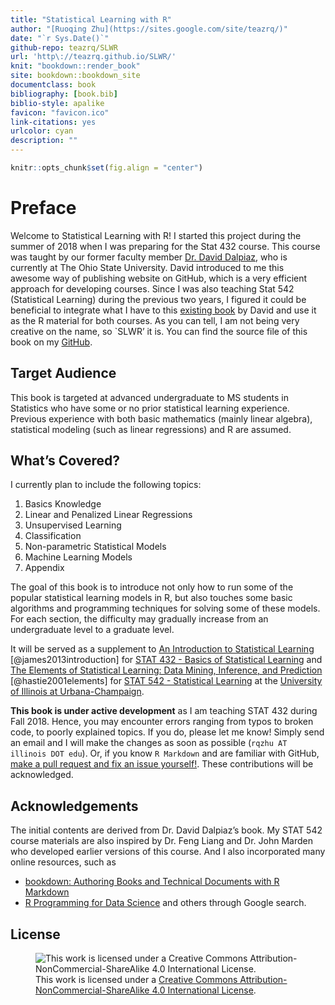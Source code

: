 ```yaml
--- 
title: "Statistical Learning with R"
author: "[Ruoqing Zhu](https://sites.google.com/site/teazrq/)"
date: "`r Sys.Date()`"
github-repo: teazrq/SLWR
url: 'http\://teazrq.github.io/SLWR/'
knit: "bookdown::render_book"
site: bookdown::bookdown_site
documentclass: book
bibliography: [book.bib]
biblio-style: apalike
favicon: "favicon.ico"
link-citations: yes
urlcolor: cyan
description: ""
---
```


```r
knitr::opts_chunk$set(fig.align = "center")
```

# Preface {-}

Welcome to Statistical Learning with R! I started this project during the summer of 2018 when I was preparing for the Stat 432 course. This course was taught by our former faculty member [Dr. David Dalpiaz](https://daviddalpiaz.com/teaching.html), who is currently at The Ohio State University. David introduced to me this awesome way of publishing website on GitHub, which is a very efficient approach for developing courses. Since I was also teaching Stat 542 (Statistical Learning) during the previous two years, I figured it could be beneficial to integrate what I have to this [existing book](https://daviddalpiaz.github.io/r4sl/) by David and use it as the R material for both courses. As you can tell, I am not being very creative on the name, so `SLWR' it is. You can find the source file of this book on my [GitHub](https://teazrq.github.io/SLWR/).

## Target Audience {-}

This book is targeted at advanced undergraduate to MS students in Statistics who have some or no prior statistical learning experience. Previous experience with both basic mathematics (mainly linear algebra), statistical modeling (such as linear regressions) and R are assumed.

## What's Covered? {-}

I currently plan to include the following topics:

1. Basics Knowledge
2. Linear and Penalized Linear Regressions
3. Unsupervised Learning
4. Classification
5. Non-parametric Statistical Models
6. Machine Learning Models
7. Appendix

The goal of this book is to introduce not only how to run some of the popular statistical learning models in R, but also touches some basic algorithms and programming techniques for solving some of these models. For each section, the difficulty may gradually increase from an undergraduate level to a graduate level. 

It will be served as a supplement to [An Introduction to Statistical Learning](http://www-bcf.usc.edu/~gareth/ISL/) [@james2013introduction] for [STAT 432 - Basics of Statistical Learning](https://go.illinois.edu/stat432) and [The Elements of 
Statistical Learning: Data Mining, Inference, and Prediction](https://web.stanford.edu/~hastie/ElemStatLearn/) [@hastie2001elements] for [STAT 542 - Statistical Learning](https://go.illinois.edu/stat542) at the [University of Illinois at Urbana-Champaign](http://illinois.edu/).

**This book is under active development** as I am teaching STAT 432 during Fall 2018. Hence, you may encounter errors ranging from typos to broken code, to poorly explained topics. If you do, please let me know! Simply send an email and I will make the changes as soon as possible (`rqzhu AT illinois DOT edu`). Or, if you know `R Markdown` and are familiar with GitHub, [make a pull request and fix an issue yourself!](https://github.com/teazrq/SLWR). These contributions will be acknowledged. 

## Acknowledgements {-}

The initial contents are derived from Dr. David Dalpiaz's book. My STAT 542 course materials are also inspired by Dr. Feng Liang and Dr. John Marden who developed earlier versions of this course. And I also incorporated many online resources, such as 

- [bookdown: Authoring Books and Technical Documents with R Markdown](https://bookdown.org/yihui/bookdown/)
- [R Programming for Data Science](http://r4ds.had.co.nz/)
and others through Google search.

## License {-}

![This work is licensed under a [Creative Commons Attribution-NonCommercial-ShareAlike 4.0 International License](http://creativecommons.org/licenses/by-nc-sa/4.0/).](images/cc.png)
